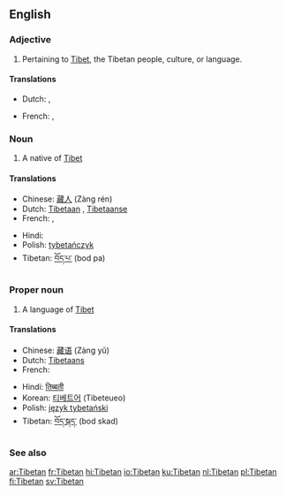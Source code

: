 ==English==

===Adjective===
{{en-adj|-}}

# Pertaining to [[Tibet]], the Tibetan people, culture, or language.

====Translations====
{{trans-top|pertaining to Tibet}}
* Dutch: {{t|nl|Tibetaans}}, {{t|nl|Tibetaanse}}
{{trans-mid}}
* French: {{t+|fr|tibétain|m}}, {{t|fr|tibétaine|f}}
{{trans-bottom}}

===Noun===
{{en-noun}}

# A native of [[Tibet]]

====Translations====
{{trans-top|a person}}
* Chinese: [[藏人]] (Zàng rén)
* Dutch: [[Tibetaan]] {{m}}, [[Tibetaanse]] {{f}}
* French: {{t-|fr|Tibétain|m}}, {{t+|fr|Tibétaine|f}}
{{trans-mid}}
* Hindi: {{t+|hi|तिब्बती|sc=Deva|xs=Hindi}}
* Polish: [[tybetańczyk]] {{m}}
* Tibetan: [[བོད་པ་]] (bod pa)
{{trans-bottom}}

===Proper noun===
{{wikipedia}}
{{en-proper noun}}

# A language of [[Tibet]]

====Translations====
{{trans-top|a language}}
* Chinese: [[藏语]] (Zàng yǔ)
* Dutch: [[Tibetaans]] {{n}}
* French: {{t+|fr|tibétain|m}}
{{trans-mid}}
* Hindi: [[तिब्बती]]
* Korean: [[티베트어]] (Tibeteueo)
* Polish: [[język tybetański]] {{m}}
* Tibetan: [[བོད་སྐད་]] (bod skad)
{{trans-bottom}}

===See also===
{{interwiktionary|code=bo}}
{{ethnologue|code=bod}}

[[ar:Tibetan]]
[[fr:Tibetan]]
[[hi:Tibetan]]
[[io:Tibetan]]
[[ku:Tibetan]]
[[nl:Tibetan]]
[[pl:Tibetan]]
[[fi:Tibetan]]
[[sv:Tibetan]]